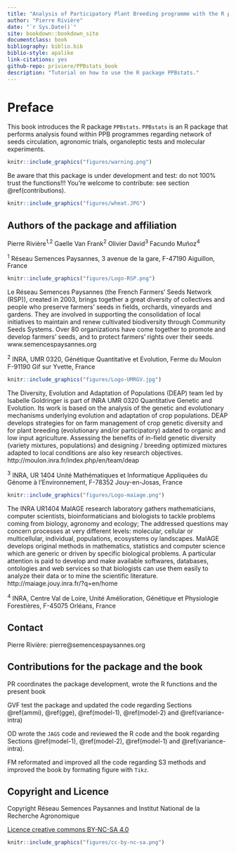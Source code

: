 ```yaml
--- 
title: "Analysis of Participatory Plant Breeding programme with the R package `PPBstats`"
author: "Pierre Rivière"
date: "`r Sys.Date()`"
site: bookdown::bookdown_site
documentclass: book
bibliography: biblio.bib
biblio-style: apalike
link-citations: yes
github-repo: priviere/PPBstats_book
description: "Tutorial on how to use the R package PPBstats."
---
```



# Preface {-}

This book introduces the R package `PPBstats`.
`PPBstats` is an R package that performs analysis found within PPB programmes regarding network of seeds circulation, agronomic trials, organoleptic tests and molecular experiments.

```r
knitr::include_graphics("figures/warning.png")
```
Be aware that this package is under development and test: do not 100\% trust the functions!!! 
You're welcome to contribute: see section \@ref(contributions).

```r
knitr::include_graphics("figures/wheat.JPG")
```


## Authors of the package and affiliation {-}
Pierre Rivière^1,2^
Gaelle Van Frank^2^
Olivier David^3^
Facundo Muñoz^4^

^1^ Réseau Semences Paysannes, 3 avenue de la gare, F-47190 Aiguillon, France
```r
knitr::include_graphics("figures/Logo-RSP.png")
```
Le Réseau Semences Paysannes (the French Farmers' Seeds Network (RSP)), created in 2003, brings together a great diversity of collectives and people who preserve farmers' seeds in fields, orchards, vineyards and gardens. They are involved in supporting the consolidation of local initiatives to maintain and renew cultivated biodiversity through Community Seeds Systems. Over 80 organizations have come together to promote and develop farmers' seeds, and to protect farmers' rights over their seeds.
www.semencespaysannes.org


^2^ INRA, UMR 0320, Génétique Quantitative et Evolution, Ferme du Moulon F-91190 Gif sur Yvette, France
```r
knitr::include_graphics("figures/Logo-UMRGV.jpg")
```
The Diversity, Evolution and Adaptation of Populations (DEAP) team led by Isabelle Goldringer is part of INRA UMR 0320 Quantitative Genetic and Evolution.
Its work is based on the analysis of the genetic and evolutionary mechanisms underlying evolution and adaptation of crop populations.
DEAP develops strategies for on farm management of crop genetic diversity and
for plant breeding (evolutionary and/or participatory) adated to organic and low input agriculture.
Assessing the benefits of in-field genetic diversity (variety mixtures, populations) and designing
/ breeding optimized mixtures adapted to local conditions are also key research objectives.
http://moulon.inra.fr/index.php/en/team/deap


^3^ INRA, UR 1404 Unité Mathématiques et Informatique Appliquées du Génome à l'Environnement, F-78352 Jouy-en-Josas, France

```r
knitr::include_graphics("figures/Logo-maiage.png")
```
The INRA UR1404 MaIAGE research laboratory gathers mathematicians, computer scientists, bioinformaticians and biologists to tackle problems coming from biology, agronomy and ecology; The addressed questions may concern processes at very different levels: molecular, cellular or multicellular, individual, populations, ecosystems oy landscapes. 
MaIAGE develops original methods in mathematics, statistics and computer science which are generic or driven by specific biological problems. A particular attention is paid to develop and make available softwares, databases, ontologies and web services so that biologists can use them easily to analyze their data or to mine the scientific literature.
http://maiage.jouy.inra.fr/?q=en/home


^4^ INRA, Centre Val de Loire, Unité Amélioration, Génétique et Physiologie Forestières, F-45075 Orléans, France

## Contact {-}
Pierre Rivière: pierre@semencespaysannes.org

## Contributions for the package and the book {-}
PR coordinates the package development, wrote the R functions and the present book

GVF test the package and updated the code regarding Sections \@ref(ammi), \@ref(gge), \@ref(model-1), \@ref(model-2) and \@ref(variance-intra)

OD wrote the `JAGS` code and reviewed the R code and the book regarding Sections \@ref(model-1), \@ref(model-2), \@ref(model-1) and \@ref(variance-intra).

FM reformated and improved all the code regarding S3 methods and improved the book by formating figure with `Tikz`.

## Copyright and Licence {-}

Copyright Réseau Semences Paysannes and Institut National de la Recherche Agronomique

[Licence creative commons BY-NC-SA 4.0](http://creativecommons.org/licenses/by-nc-sa/4.0/)

```r
knitr::include_graphics("figures/cc-by-nc-sa.png")
```


